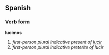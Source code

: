==Spanish==
===Verb form===
'''lucimos'''

# ''first-person plural indicative present of [[lucir]]''
# ''first-person plural indicative preterite of lucir''